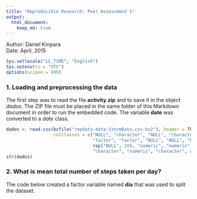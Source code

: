 ```yaml
---
title: "Reproducible Research: Peer Assessment 1"
output: 
  html_document:
    keep_md: true
---
```


Author: Daniel Kinpara  
Date: April, 2015  

```r
Sys.setlocale("LC_TIME", "English")
Sys.setenv(tz = "UTC")
options(scipen = 999)
```
### 1. Loading and preprocessing the data

The first step was to read the file **activity.zip** and to save it in the object *dados*. The ZIP file must be placed in the same folder of this Markdown document in order to run the embedded code. The variable **date** was converted to a *date* class.

```r
dados <- read.csv(bzfile("repdata-data-StormData.csv.bz2"), header = TRUE, na.strings = "NA",
                  colClasses = c("NULL", "character", "NULL", "character", "NULL", "NULL",
                                 "factor", "factor", "NULL", "NULL", "NULL", "character",
                                 rep("NULL", 10), "numeric", "numeric", "numeric",
                                 "character", "numeric", "character", rep("NULL", 8), "numeric"))
str(dados)

```
  
### 2. What is mean total number of steps taken per day?  

The code below created a factor variable named **dia** that was used to split the dataset.